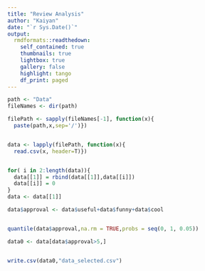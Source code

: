 ```yaml
---
title: "Review Analysis"
author: "Kaiyan"
date: "`r Sys.Date()`"
output:
  rmdformats::readthedown:
    self_contained: true
    thumbnails: true
    lightbox: true
    gallery: false
    highlight: tango
    df_print: paged
---
```


```r
path <- "Data"
fileNames <- dir(path) 

filePath <- sapply(fileNames[-1], function(x){ 
  paste(path,x,sep='/')})


data <- lapply(filePath, function(x){
  read.csv(x, header=T)})  


for( i in 2:length(data)){
  data[[1]] = rbind(data[[1]],data[[i]])
  data[[i]] = 0
}
data <- data[[1]]

data$approval <- data$useful+data$funny+data$cool


quantile(data$approval,na.rm = TRUE,probs = seq(0, 1, 0.05))

data0 <- data[data$approval>5,]


write.csv(data0,"data_selected.csv")
```

